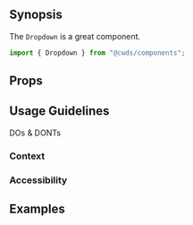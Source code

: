 
## Synopsis

The `Dropdown` is a great component.

<DemoCard>
  <div>
    <DropdownExample />
    <div style={{ height: "170px" }} />
  </div>
</DemoCard>

```jsx
import { Dropdown } from "@cwds/components";
```

<!--
### Optional Supporting Section

Additional introductory section or a gallery if there exist a wide range of instances that should be shown (e.g.; IconGallery)
-->

## Props

<!-- <PropTable docgen={Docgen["Dropdown"]} /> -->

## Usage Guidelines

DOs & DONTs

### Context

### Accessibility

## Examples

<!--

## Related Articles

### Patterns

### Components

-->
